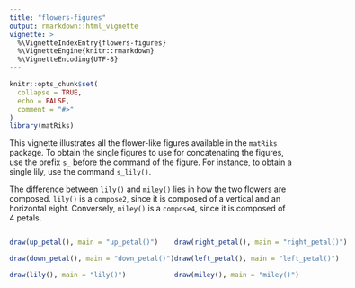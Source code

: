 ```yaml
---
title: "flowers-figures"
output: rmarkdown::html_vignette
vignette: >
  %\VignetteIndexEntry{flowers-figures}
  %\VignetteEngine{knitr::rmarkdown}
  %\VignetteEncoding{UTF-8}
---
```


```r
knitr::opts_chunk$set(
  collapse = TRUE,
  echo = FALSE, 
  comment = "#>"
)
library(matRiks)
```


This vignette illustrates all the flower-like figures available in the `matRiks` package. To obtain the single figures to use for concatenating the figures, use the prefix `s_` before the command of the figure. For instance, to obtain a single lily, use the command `s_lily()`. 

The difference between `lily()` and `miley()` lies in how the two flowers are composed. `lily()` is a `compose2`, since it is composed of a vertical and an horizontal eight. Conversely, `miley()` is a `compose4`, since it is composed of 4 petals. 

::::{style="display: flex;"}
::: {}
```r
draw(up_petal(), main = "up_petal()")
```

```r
draw(down_petal(), main = "down_petal()")
```

```r
draw(lily(), main = "lily()")
```

:::


::: {}
```r
draw(right_petal(), main = "right_petal()")
```

```r
draw(left_petal(), main = "left_petal()")
```


```r
draw(miley(), main = "miley()")
```


:::

::::
